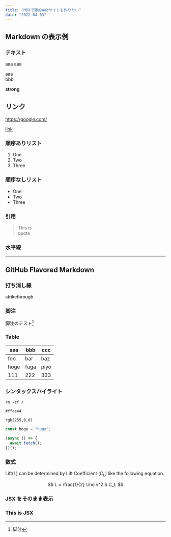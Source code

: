 ```yaml
---
title: "MDXで静的Webサイトを作りたい"
date: "2022-04-03"
---
```


## Markdown の表示例

### テキスト

aaa
aaa

aaa  
bbb

**strong**

## リンク

https://google.com/

[link](./)

### 順序ありリスト

1. One
2. Two
3. Three

### 順序なしリスト

- One
- Two
- Three

### 引用

> This
> is  
> quote

### 水平線

---

## GitHub Flavored Markdown

### 打ち消し線

~~strikethrough~~

### 脚注

脚注のテスト[^anchor]

[^anchor]: 脚注

### Table

| aaa  | bbb  | ccc  |
| ---- | ---- | ---- |
| foo  | bar  | baz  |
| hoge | fuga | piyo |
| 111  | 222  | 333  |

### シンタックスハイライト

`rm -rf /`

`#ffce44`

`rgb(255,0,0)`

```ts
const hoge = "huga";

(async () => {
  await fetch();
})();
```

### 数式

Lift($L$) can be determined by Lift Coefficient ($C_L$) like the following
equation.

$$
L = \frac{1}{2} \rho v^2 S C_L
$$

### JSX をそのまま表示

<div style={{ padding: "20px", backgroundColor: "tomato" }}>
  <h3>This is JSX</h3>
</div>
